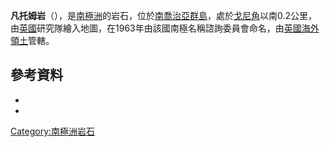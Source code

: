 {{coord|54|0|S|38|1|W|source:GNIS|display=title}}

'''凡托姆岩'''（{{lang-en|Fantome Rock}}），是[[南極洲|南極洲]]的岩石，位於[[南喬治亞群島|南喬治亞群島]]，處於[[戈尼角|戈尼角]]以南0.2公里，由[[英國|英國]]研究隊繪入地圖，在1963年由該國南極名稱諮詢委員會命名，由[[英國海外領土|英國海外領土]]管轄。

==參考資料==
*{{cite gnis | type = antarid | id = 4768| name = Fantome Rock | accessdate = 2012-03-15}}
*{{usgs-gazetteer|id=4768}}

{{Antarctica-geo-stub}}
[[Category:南極洲岩石|Category:南極洲岩石]]